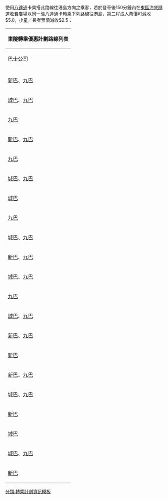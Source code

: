使用[[八達通]]卡乘搭此路線往港島方向之乘客，若於登車後150分鐘內在[[東區海底隧道收費廣場]]以同一張八達通卡轉乘下列路線往港島，第二程成人票價可減收$5.0，小童／長者票價減收$2.5：

{| class="wikitable collapsible collapsed" style="text-align:center"
! colspan="4" | 東隧轉乘優惠計劃路線列表
|-
! 巴士公司 !! 轉乘路線 !! 出發地 !! 目的地
|-
|- 
|rowspan="2"|[[新世界第一巴士|新巴]]、[[九龍巴士|九巴]]||{{HCRoute|302}}||rowspan="2"|{{bt2|慈雲山|北}}||[[上環]]
|- 
|{{HCRoute|302A}}||[[北角]]（[[健康村]]）
|- 
|rowspan="3"|[[城巴]]、[[九龍巴士|九巴]]||{{HCRoute|307}}||{{bt|大埔中心}}||{{bt|中環碼頭}}
|- 
|{{HCRoute|307A}}||[[大埔頭]]||上環
|- 
|{{HCRoute|307P}}||[[大埔 (香港)|大埔]]（{{tsl|zh-yue|汀太路|汀太路}}）||{{pti|天后站}}
|- 
|[[九龍巴士|九巴]]||{{HCRoute|373}}||{{bt|上水}}||[[香港站公共運輸交匯處|中環（香港站）]]
|- 
|rowspan="2"|[[新世界第一巴士|新巴]]、[[九龍巴士|九巴]]||{{HCRoute|601}}||rowspan="2"|[[寶達邨公共運輸交匯處|寶達]]||{{bt2|金鐘|東}}
|- 
|{{HCRoute|601P}}||上環
|- 
|rowspan="3"|[[九龍巴士|九巴]]||{{HCRoute|603}}||rowspan="3"|{{bt|平田}}||中環碼頭
|- 
|{{HCRoute|603A}}||rowspan="2"|[[中環]]
|- 
|{{HCRoute|603S}}
|- 
|rowspan="3"|[[城巴]]、[[九龍巴士|九巴]]||{{HCRoute|606}}||rowspan="2"|{{bt2|彩雲|豐盛街}}||{{pti2|小西灣|藍灣半島}}
|- 
|{{HCRoute|606A}}||{{bt|耀東邨}}
|- 
|{{HCRoute|606X}}||{{bt|九龍灣}}||小西灣（藍灣半島）
|- 
|[[城巴]]||{{HCRoute|608}}||{{bt2|九龍城|盛德街}}||rowspan="2"|{{bt|筲箕灣}}
|- 
|rowspan="2"|[[九龍巴士|九巴]]||{{HCRoute|613}}||rowspan="2"|{{bt|安泰}}（西）
|-
|{{HCRoute|613A}}||{{bt|杏花邨}}
|- 
|rowspan="2"|[[城巴]]、[[九龍巴士|九巴]]||{{HCRoute|619}}||rowspan="2"|{{bt|順利}}||rowspan="3"|{{bt2|中環|港澳碼頭}}
|- 
|{{HCRoute|619P}}
|- 
|[[新世界第一巴士|新巴]]、[[九龍巴士|九巴]]||{{HCRoute|641}}||{{bt|啟業}}
|- 
|[[城巴]]、[[九龍巴士|九巴]]||{{HCRoute|671}}||{{pti|鑽石山站}}||{{bt2|鴨脷洲|利樂街}}
|- 
|rowspan="2"|[[九龍巴士|九巴]]||{{HCRoute|673}}||rowspan="3"|上水||中環（香港站）
|- 
|{{HCRoute|673P}}||[[中環（林士街）巴士總站|中環（林士街）]]
|- 
|[[城巴]]、[[九龍巴士|九巴]]||{{HCRoute|678}}||[[銅鑼灣]]（[[東院道]]）
|-
|[[新世界第一巴士|新巴]]、[[九龍巴士|九巴]]||{{HCRoute|680}}||rowspan="2"|{{bt|利安}}||rowspan="4"|{{bt2|金鐘|東}}
|- 
|[[新世界第一巴士|新巴]]||{{HCRoute|680A}}
|- 
|rowspan="3"|[[新世界第一巴士|新巴]]、[[九龍巴士|九巴]]||{{HCRoute|680B}}||{{bt|富安花園}}
|- 
|{{HCRoute|680P}}||{{bt|馬鞍山市中心}}
|- 
|{{HCRoute|680X}}||{{pti|烏溪沙站}}||中環（港澳碼頭）
|- 
|rowspan="2"|[[城巴]]、[[九龍巴士|九巴]]||{{HCRoute|681}}||馬鞍山市中心||中環（香港站）
|- 
|{{HCRoute|681P}}||{{bt|耀安}}||上環
|- 
|rowspan="6"|[[新世界第一巴士|新巴]]||{{HCRoute|682}}||烏溪沙站||rowspan="3"|{{bt2|柴灣|東}}
|- 
|{{HCRoute|682A}}||馬鞍山市中心
|- 
|{{HCRoute|682B}}||[[沙田 (香港)|沙田]]（[[水泉澳邨]]）
|- 
|{{HCRoute|682C}}||[[沙田第一城]]||北角
|- 
|{{HCRoute|682P}}||利安||rowspan="2"|柴灣（東）
|- 
|{{HCRoute|682X}}||[[馬鞍山新市鎮|馬鞍山]]（[[泥涌]]）
|- 
|[[城巴]]||{{HCRoute|686}}||{{pti|大圍站}}||[[西灣河]]（[[太安街]]）
|- 
|rowspan="2"|[[城巴]]、[[九龍巴士|九巴]]||{{HCRoute|690}}||rowspan="2"|{{bt|康盛花園}}||rowspan="2"|{{bt2|中環|交易廣場}}
|- 
|{{HCRoute|690P}}
|- 
|[[新世界第一巴士|新巴]]||{{HCRoute|694}}||{{pti|調景嶺站}}||{{bt|小西灣邨}}
|}<noinclude>
{{references}}
[[分類:轉乘計劃資訊模板]]
</noinclude>